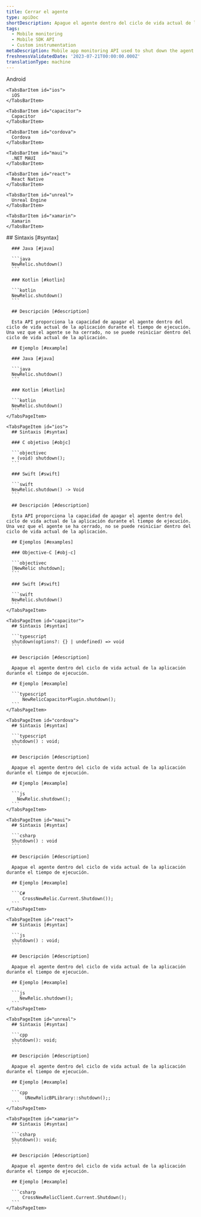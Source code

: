 ```yaml
---
title: Cerrar el agente
type: apiDoc
shortDescription: Apague el agente dentro del ciclo de vida actual de la aplicación durante el tiempo de ejecución.
tags:
  - Mobile monitoring
  - Mobile SDK API
  - Custom instrumentation
metaDescription: Mobile app monitoring API used to shut down the agent within the current application lifecycle during runtime.
freshnessValidatedDate: '2023-07-21T00:00:00.000Z'
translationType: machine
---
```


<Tabs>
  <TabsBar>
    <TabsBarItem id="android">
      Android
    </TabsBarItem>

    <TabsBarItem id="ios">
      iOS
    </TabsBarItem>

    <TabsBarItem id="capacitor">
      Capacitor
    </TabsBarItem>

    <TabsBarItem id="cordova">
      Cordova
    </TabsBarItem>

    <TabsBarItem id="maui">
      .NET MAUI
    </TabsBarItem>

    <TabsBarItem id="react">
      React Native
    </TabsBarItem>

    <TabsBarItem id="unreal">
      Unreal Engine
    </TabsBarItem>

    <TabsBarItem id="xamarin">
      Xamarin
    </TabsBarItem>
  </TabsBar>

  <TabsPages>
    <TabsPageItem id="android">
      ## Sintaxis [#syntax]

      ### Java [#java]

      ```java
      NewRelic.shutdown()
      ```

      ### Kotlin [#kotlin]

      ```kotlin
      NewRelic.shutdown()
      ```

      ## Descripción [#description]

      Esta API proporciona la capacidad de apagar el agente dentro del ciclo de vida actual de la aplicación durante el tiempo de ejecución. Una vez que el agente se ha cerrado, no se puede reiniciar dentro del ciclo de vida actual de la aplicación.

      ## Ejemplo [#example]

      ### Java [#java]

      ```java
      NewRelic.shutdown()
      ```

      ### Kotlin [#kotlin]

      ```kotlin
      NewRelic.shutdown()
      ```
    </TabsPageItem>

    <TabsPageItem id="ios">
      ## Sintaxis [#syntax]

      ### C objetivo [#objc]

      ```objectivec
      + (void) shutdown();
      ```

      ### Swift [#swift]

      ```swift
      NewRelic.shutdown() -> Void
      ```

      ## Descripción [#description]

      Esta API proporciona la capacidad de apagar el agente dentro del ciclo de vida actual de la aplicación durante el tiempo de ejecución. Una vez que el agente se ha cerrado, no se puede reiniciar dentro del ciclo de vida actual de la aplicación.

      ## Ejemplos [#examples]

      ### Objective-C [#obj-c]

      ```objectivec
      [NewRelic shutdown];
      ```

      ### Swift [#swift]

      ```swift
      NewRelic.shutdown()
      ```
    </TabsPageItem>

    <TabsPageItem id="capacitor">
      ## Sintaxis [#syntax]

      ```typescript
      shutdown(options?: {} | undefined) => void
      ```

      ## Descripción [#description]

      Apague el agente dentro del ciclo de vida actual de la aplicación durante el tiempo de ejecución.

      ## Ejemplo [#example]

      ```typescript
          NewRelicCapacitorPlugin.shutdown();
      ```
    </TabsPageItem>

    <TabsPageItem id="cordova">
      ## Sintaxis [#syntax]

      ```typescript
      shutdown() : void;
      ```

      ## Descripción [#description]

      Apague el agente dentro del ciclo de vida actual de la aplicación durante el tiempo de ejecución.

      ## Ejemplo [#example]

      ```js
        NewRelic.shutdown();
      ```
    </TabsPageItem>

    <TabsPageItem id="maui">
      ## Sintaxis [#syntax]

      ```csharp
      Shutdown() : void
      ```

      ## Descripción [#description]

      Apague el agente dentro del ciclo de vida actual de la aplicación durante el tiempo de ejecución.

      ## Ejemplo [#example]

      ```C#
          CrossNewRelic.Current.Shutdown());
      ```
    </TabsPageItem>

    <TabsPageItem id="react">
      ## Sintaxis [#syntax]

      ```js
      shutdown() : void;
      ```

      ## Descripción [#description]

      Apague el agente dentro del ciclo de vida actual de la aplicación durante el tiempo de ejecución.

      ## Ejemplo [#example]

      ```js
         NewRelic.shutdown();
      ```
    </TabsPageItem>

    <TabsPageItem id="unreal">
      ## Sintaxis [#syntax]

      ```cpp
      shutdown(): void;
      ```

      ## Descripción [#description]

      Apague el agente dentro del ciclo de vida actual de la aplicación durante el tiempo de ejecución.

      ## Ejemplo [#example]

      ```cpp
           UNewRelicBPLibrary::shutdown();;
      ```
    </TabsPageItem>

    <TabsPageItem id="xamarin">
      ## Sintaxis [#syntax]

      ```csharp
      Shutdown(): void;
      ```

      ## Descripción [#description]

      Apague el agente dentro del ciclo de vida actual de la aplicación durante el tiempo de ejecución.

      ## Ejemplo [#example]

      ```csharp
          CrossNewRelicClient.Current.Shutdown();
      ```
    </TabsPageItem>
  </TabsPages>
</Tabs>